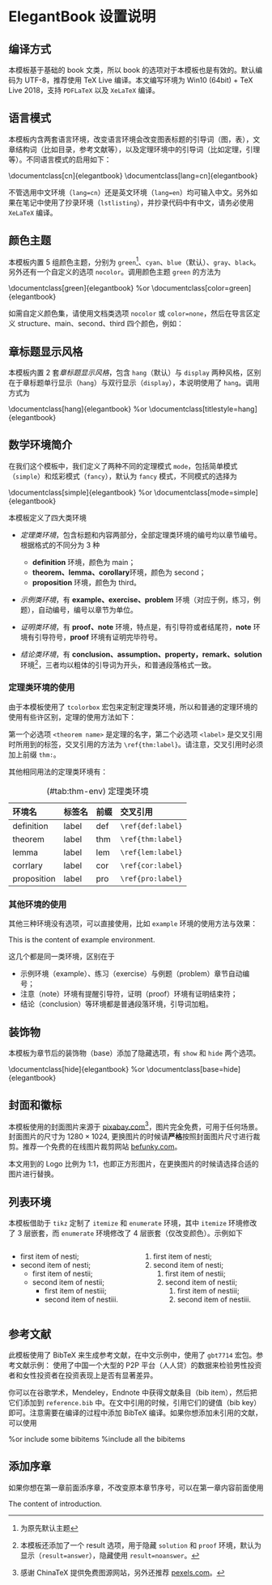 # ElegantBook 设置说明


## 编译方式

本模板基于基础的 book 文类，所以 book 的选项对于本模板也是有效的。默认编码为 UTF-8，推荐使用 TeX Live 编译。本文编写环境为 Win10 (64bit) + TeX Live 2018，支持 `PDFLaTeX` 以及 `XeLaTeX` 编译。


## 语言模式

本模板内含两套语言环境，改变语言环境会改变图表标题的引导词（图，表），文章结构词（比如目录，参考文献等），以及定理环境中的引导词（比如定理，引理等）。不同语言模式的启用如下：

::: lstlisting
\documentclass[cn]{elegantbook} 
\documentclass[lang=cn]{elegantbook}
::: 

::: remark
不管选用中文环境（`lang=cn`）还是英文环境（`lang=en`）均可输入中文。另外如果在笔记中使用了抄录环境（`lstlisting`），并抄录代码中有中文，请务必使用 `XeLaTeX` 编译。
:::

## 颜色主题

本模板内置 5 组颜色主题，分别为 `green`^[为原先默认主题]、`cyan`、`blue`（默认）、`gray`、`black`。另外还有一个自定义的选项  `nocolor`。调用颜色主题 `green` 的方法为

::: lstlisting
\documentclass[green]{elegantbook} %or
\documentclass[color=green]{elegantbook}
:::

<!-- \begin{table}[htbp] -->
<!-- \caption{ElegantBook 模板中的颜色主题\label{tab:color thm}} -->
<!-- \centering -->
<!-- \begin{tabular}{c >{\colorset{green}}c -->
<!--                   >{\colorset{cyan}}c -->
<!--                   >{\colorset{blue}}c -->
<!--                   >{\colorset{gray}}c -->
<!--                   >{\colorset{black}}cc} -->
<!-- \toprule -->
<!-- 	        & \textcolor{structure}{green} -->
<!-- 	        & \textcolor{structure}{cyan} -->
<!-- 	        & \textcolor{structure}{blue} -->
<!-- 	        & \textcolor{structure}{gray} -->
<!-- 	        & \textcolor{structure}{black} -->
<!-- 	        & 主要使用的环境 \\ -->
<!-- \midrule -->
<!-- structure & \colorDemo{structure} -->
<!--   				& \colorDemo{structure} -->
<!--   				& \colorDemo{structure} -->
<!--   				& \colorDemo{structure} -->
<!--   				& \colorDemo{structure} -->
<!--   				& chapter \ section \ subsection \\ -->

<!-- main      & \colorDemo{main} -->
<!--   				& \colorDemo{main} -->
<!--   				& \colorDemo{main} -->
<!--   				& \colorDemo{main} -->
<!--   				& \colorDemo{main} -->
<!--   				& definition \ exercise \ problem \\ -->

<!-- second    & \colorDemo{second} -->
<!--   				& \colorDemo{second} -->
<!--   				& \colorDemo{second} -->
<!--   				& \colorDemo{second} -->
<!--   				& \colorDemo{second} -->
<!--   				& theorem \ lemma \ corollary\\ -->

<!-- third     & \colorDemo{third} -->
<!--   				& \colorDemo{third} -->
<!--   				& \colorDemo{third} -->
<!--   				& \colorDemo{third} -->
<!--   				& \colorDemo{third} -->
<!--   				& proposition \\ -->
<!-- \bottomrule -->
<!-- \end{tabular} -->
<!-- \end{table} -->

如需自定义颜色集，请使用文档类选项 `nocolor` 或 `color=none`，然后在导言区定义 structure、main、second、third 四个颜色，例如：

::: lstlisting
\definecolor{structure}{RGB}{0,0,0}
\definecolor{main}{RGB}{70,70,70}
\definecolor{second}{RGB}{115,45,2}
\definecolor{third}{RGB}{0,80,80}
:::


## 章标题显示风格

本模板内置 2 套*章标题显示风格*，包含 `hang`（默认）与 `display` 两种风格，区别在于章标题单行显示（`hang`）与双行显示（`display`），本说明使用了 `hang`。调用方式为

::: lstlisting
\documentclass[hang]{elegantbook} %or
\documentclass[titlestyle=hang]{elegantbook}
:::

## 数学环境简介

在我们这个模板中，我们定义了两种不同的定理模式 `mode`，包括简单模式（`simple`）和炫彩模式（`fancy`），默认为 `fancy` 模式，不同模式的选择为

::: lstlisting
\documentclass[simple]{elegantbook} %or
\documentclass[mode=simple]{elegantbook}
:::

本模板定义了四大类环境


- *定理类环境*，包含标题和内容两部分，全部定理类环境的编号均以章节编号。根据格式的不同分为 3 种
   
  - **definition** 环境，颜色为 main；
  - **theorem、lemma、corollary**环境，颜色为 second；
  - **proposition** 环境，颜色为 third。

- *示例类环境*，有 **example、exercise、problem** 环境（对应于例，练习，例题），自动编号，编号以章节为单位。
- *证明类环境*，有 **proof、note** 环境，特点是，有引导符或者结尾符，**note** 环境有引导符号，**proof** 环境有证明完毕符号。
- *结论类环境*，有 **conclusion、assumption、property，remark、solution** 环境[^envir]，三者均以粗体的引导词为开头，和普通段落格式一致。

[^envir]: 本模板还添加了一个 result 选项，用于隐藏 `solution` 和 `proof` 环境，默认为显示（`result=answer`），隐藏使用 `result=noanswer`。

### 定理类环境的使用

由于本模板使用了 `tcolorbox` 宏包来定制定理类环境，所以和普通的定理环境的使用有些许区别，定理的使用方法如下：

::: lstlisting
\begin{theorem}{<theorem name>}{<label>}
The content of theorem.
\end{theorem}
:::

第一个必选项 `<theorem name>` 是定理的名字，第二个必选项 `<label>` 是交叉引用时所用到的标签，交叉引用的方法为 `\ref{thm:label}`。请注意，交叉引用时必须加上前缀 `thm:`。

其他相同用法的定理类环境有：

Table: (\#tab:thm-env) 定理类环境

| 环境名      | 标签名 | 前缀 | 交叉引用        |
| :---------- | :---- | :-- | :---------------- |
| definition  | label | def | `\ref{def:label}` |
| theorem     | label | thm | `\ref{thm:label}` |
| lemma       | label | lem | `\ref{lem:label}` |
| corrlary    | label | cor | `\ref{cor:label}` |
| proposition | label | pro | `\ref{pro:label}` |
     
 

### 其他环境的使用

其他三种环境没有选项，可以直接使用，比如 `example` 环境的使用方法与效果：

::: lstlisting
\begin{example}
   This is the content of example environment.
\end{example}
::: 

::: sidebar
This is the content of example environment.
:::

这几个都是同一类环境，区别在于

- 示例环境（example）、练习（exercise）与例题（problem）章节自动编号；
- 注意（note）环境有提醒引导符，证明（proof）环境有证明结束符；
- 结论（conclusion）等环境都是普通段落环境，引导词加粗。


## 装饰物

本模板为章节后的装饰物（base）添加了隐藏选项，有 `show` 和 `hide` 两个选项。

::: lstlisting
\documentclass[hide]{elegantbook} %or
\documentclass[base=hide]{elegantbook}
:::

## 封面和徽标

本模板使用的封面图片来源于 [pixabay.com](https://pixabay.com/en/tea-time-poetry-coffee-reading-3240766/)[^longfontnote]，图片完全免费，可用于任何场景。封面图片的尺寸为 $1280 \times 1024$, 更换图片的时候请**严格**按照封面图片尺寸进行裁剪。推荐一个免费的在线图片裁剪网站 [befunky.com](https://www.befunky.com/create/crop-photo/)。

本文用到的 Logo 比例为 1:1，也即正方形图片，在更换图片的时候请选择合适的图片进行替换。

[^longfontnote]: 感谢 ChinaTeX 提供免费图源网站，另外还推荐 [pexels.com](https://www.pexels.com/)。

## 列表环境

本模板借助于 `tikz` 定制了 `itemize` 和 `enumerate` 环境，其中 `itemize` 环境修改了 3 层嵌套，而 `enumerate` 环境修改了 4 层嵌套（仅改变颜色）。示例如下

:::: {.columns}
::: {.column width="50%"}
- first item of nesti;
- second item of nesti;
  - first item of nestii;
  - second item of nestii;
     - first item of nestiii;
     - second item of nestiii.
:::
::: {.column width="50%"}
1. first item of nesti;
1. second item of nesti;
   1. first item of nestii;
   1. second item of nestii;
      1. first item of nestiii;
      1. second item of nestiii.
:::
::::


## 参考文献 {#ref}

此模板使用了 BibTeX 来生成参考文献，在中文示例中，使用了 `gbt7714` 宏包。参考文献示例： 使用了中国一个大型的 P2P 平台（人人贷）的数据来检验男性投资者和女性投资者在投资表现上是否有显著差异。

你可以在谷歌学术，Mendeley，Endnote 中获得文献条目（bib item），然后把它们添加到 `reference.bib` 中。在文中引用的时候，引用它们的键值（bib key）即可。注意需要在编译的过程中添加 BibTeX 编译。如果你想添加未引用的文献，可以使用

::: lstlisting
\nocite{EINAV2010,Havrylchyk2018} %or include some bibitems
\nocite{*} %include all the bibitems
:::

## 添加序章

如果你想在第一章前面添序章，不改变原本章节序号，可以在第一章内容前面使用

::: lstlisting
\chapter*{Introduction}
\addcontentsline{toc}{chapter}{Introduction} 
\markboth{Introduction}{} 
The content of introduction.
:::
